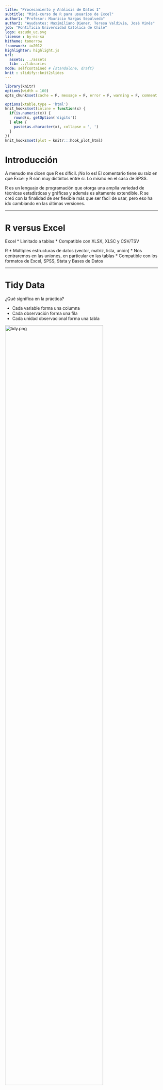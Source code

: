 ```yaml
---
title: "Procesamiento y Análisis de Datos 1"
subtitle: "Mini-curso de R para usuarios de Excel"
author1: "Profesor: Mauricio Vargas Sepúlveda"
author2: "Ayudantes: Maximiliano Diener, Teresa Valdivia, José Vinés"
job: "Pontificia Universidad Católica de Chile"
logo: escudo_uc.svg
license : by-nc-sa
hitheme: tomorrow
framework: io2012
highlighter: highlight.js
url:
  assets: ../assets
  lib: ../libraries
mode: selfcontained # {standalone, draft}
knit : slidify::knit2slides
---
```


```r
library(knitr) 
options(width = 100)
opts_chunk$set(cache = F, message = F, error = F, warning = F, comment = NA, tidy = F, fig.path = 'fig/', fig.align = 'center')

options(xtable.type = 'html')
knit_hooks$set(inline = function(x) {
  if(is.numeric(x)) {
    round(x, getOption('digits'))
  } else {
    paste(as.character(x), collapse = ', ')
  }
})
knit_hooks$set(plot = knitr:::hook_plot_html)
```

# Introducción

A menudo me dicen que R es difícil. ¡No lo es! El comentario tiene su raíz en que Excel y R son muy distintos entre si. Lo mismo en el caso de SPSS.

R es un lenguaje de programación que otorga una amplia variedad de técnicas estadísticas y gráficas y además es altamente extendible. R se creó con la finalidad de ser flexible más que ser fácil de usar, pero eso ha ido cambiando en las últimas versiones.

---

# R versus Excel

Excel
* Limitado a tablas
* Compatible con XLSX, XLSC y CSV/TSV

R
* Múltiples estructuras de datos (vector, matriz, lista, unión)
* Nos centraremos en las uniones, en particular en las tablas
* Compatible con los formatos de Excel, SPSS, Stata y Bases de Datos

---

# Tidy Data

¿Qué significa en la práctica?

* Cada variable forma una columna
* Cada observación forma una fila
* Cada unidad observacional forma una tabla

<img src="img/tidy.png" alt="tidy.png" style="width: 80%;"/>

Tldr; esta es la 3era forma normal de Codd.

---

# La filosofía del curso

<img src="img/tidy-data.png" alt="tidy-data.png" style="width: 100%;"/>

---

# Google Sheets

Funciones básicas que deberían manejar:

* SUM()
* SUMIF()
* VLOOKUP()

---

# Google Sheets

## SUM()

<h3 style="font-family: 'Source Code Pro',monospace;">
SUM(RANGO)
<br>
=SUM(A2:A100)
<br>
=SUM(1,2,3,4,5)
<br>
=SUM(1,2,A2:A50)
</h3>

---

# Google Sheets

## SUMIF()

<h3 style="font-family: 'Source Code Pro',monospace;">
SUMIF(RANGO, CRITERIO, RANGO SUMA)
<br>
SUMIF(A1:A10,">20")
<br>
SUMIF(A1:A10,"Santiago Centro",B1:B10)
</h3>

---

# Google Sheets

## VLOOPKUP()

<h3 style="font-family: 'Source Code Pro',monospace;">
VLOOPKUP(VALOR BUSCADO, RANGO, INDICE, ORDENADO)
<br>
VLOOKUP(10003, A2:B26, 2, FALSE)
</h3>

---

# Google Sheets

## Actividad de repaso

Veamos el archivo [lecture1_officesupplies](https://goo.gl/bp22w9)

1. Crea una copia de la tabla en tu cuenta de Google Drive
2. En una nueva hoja lleva la tabla a formato tidy
3. Crea una columna que muestre el ingreso correspondiente a cada registro
4. En una nueva hoja para cada tabla muestra Las unidades vendidas totales por:
  1. Región
  2. Item
  3. Por región e item

---

# R y RStudio

El problema para los usuarios nuevos es que si descargas R desde CRAN, The Comprehensive R Archive Network, el sitio oficial, obtienes una terminal y una interfaz gráfica muy limitada. 

Un entorno de desarrollo integrado (IDE) como RStudio entrega una ventana con paneles organizados como en SPSS. Esto es como comprar el motor (R) y el resto del automóvil (RStudio) por separado.

---

# Paquetes de R

R contempla muchas funciones, desde la media y la desviación estándar a funciones específicas para quienes se dedican a literatura o finanzas.

En lugar de proveer un instalador de varios GB con todas las funciones, la instalación de R provee un conjunto mínimo de funciones de amplio uso. Para extender la instalación básica la comunidad R ha organizado las distintas funciones en "paquetes" que son conjuntos de funciones ordenados por tópicos y siguen una lógica similar a la de los complementos del navegador de internet.

---

# Base R y Tidyverse

Base R es el núcleo de R, es lo que se obtiene al instalar R. Esta base viene del lenguaje S, otro lenguaje de programación, cuya primera versión es de 1976 y sobre esa base existen desarrollos nuevos.

El Tidyverse es un conjunto de paquetes de R con una filosofía común y están diseñados para trabajar en conjunto y simplificar diferentes tareas que se pueden hacer con base R.

---

# ¡Eficiencia, Eficiencia, Eficiencia!

* Para aprovechar eficientemente el tiempo de la clase la instalación de R quedará para el final
* Vamos a usar RStudio Server
* Para la clase todo lo necesario ya está configurado en el servidor.

---

# Instalación de paquetes de R

Veremos el uso básico de los siguientes paquetes de R que son parte del Tidyverse:

* `readr`: importar CSV, TSV y similares
* `readxl`: importar XLSX y XLS
* `dplyr`: manipulación de datos
* `ggplot2`: gráficos
* `forcats`: manejo de variables categóricas

Para usar lo anterior emplearemos `pacman`, un paquete de administración que carga e instala paquetes.

---

# ¿Cómo se usará lo anterior?

<img src="img/workflow.svg" alt="workflow.svg" style="width: 80%;"/>

El ícono `%>%` corresponde al paquete `magrittr`, se carga automáticamente al cargar `dplyr` y permite conectar distintas funciones.

---

# Gramática de verbos

`dplyr` provee una serie de funciones que permiten modificar una tabla, esas funciones se han estructurado en forma de verbos:

* `select()`	seleccionar columnas
* `filter()` filtrar filas
* `arrange()`	reordenar filas
* `mutate()`	crear columnas
* `group_by()` agrupar por valores antes de realizar una operación (e.g. expresar promedios de los grupos *Santiago*, *Valdivia* y *Concepción* de la columna `X1`)
* `summarise()`	resumir valores (e.g. reducir la tabla y mostrar el sueldo promedio por grupo de la columna `X2` y el arriendo promedio por grupo de la columna `X3`)
* `ungroup()` desagrupar (e.g. si necesito realizar una operación posterior a la de `summarise()`)

---

## ¿Cómo operan los verbos?

Supongamos que `arriendos_por_region.csv` contiene 300 observaciones (100 por región) de los sueldos de trabajadores de *Santiago*, *Valdivia* y *Concepción* desplegados de la siguiente forma:

|X1      |X2     |X3    |
|--------|-------|------|
|Santiago|500000 |120000|
|Santiago|1200000|350000|
|etc...  |       |      |

<br>El arriendo y sueldo promedio ordenado en una tabla de 3x3 de menos a más sería:

```r
read_csv("arriendos_por_region.csv") %>% 
  group_by(X1) %>% # agrupar por región
  summarise(sueldo_promedio = mean(X2),
            arriendo_promedio = mean(X3)) %>% # calcular sueldo y arriendo promedio
  ungroup() %>% # desagrupar 
  arrange(X2,X3) # ordenar de menos a más
```

---

## Tarea Nº1

Abre RStudio Server, ve a File &rarr; New Project y crea un nuevo proyecto con tu nombre en un nuevo directorio (e.g *mauricio_vargas_clase_1*)

La próxima vez que quieras ver tus avances puedes ir al directorio del proyecto y abrir el archivo RProj para tener todo linkeado a ese directorio.

Ve a File &rarr; New &rarr; RScript para ir anotando lo que veremos a continuación

---

## Tarea Nº1

Ejecuta el siguiente código haciendo click en Run o presionando Ctrl/Cmd+Enter:

```r
### instalar y cargar pacman usando Base R
if (!require("pacman")) install.packages("pacman")

### instalar y/o cargar lo ya mencionado usando pacman
p_load(readr,readxl,dplyr,ggplot2,forcats)
```

La primera línea instruye a la máquina a instalar `pacman` si no encuentra el paquete.

---

## Tarea Nº2

En R se puede leer CSV, JSON, XLSX y otros formatos incluyendo DTA y SAV. Para simplificar, por esta vez, usaremos `mpg` que es un dataset que incluye `ggplot2`.

Pasos a seguir:

1. En el panel de la derecha ir a Help y busca "mpg".
2. En el panel inferior ir a Console y teclea "mpg + Enter".
3. Filtrar y ver los modelos lanzados después del año 2000 (columna `year`) y que tienen 4 cilindros (columna `cyl`)
4. Filtrar por tipo de transmisión (`trans`) y por millas por galón en ciudad (`cty`) y millas por galón en autopista (`hwy`) descendentemente.
5. Filtrar los automóviles de 4 o más cilindros hechos en el año 2008 y ordenados ascendentemente por `cty`.

---

## Desarrollo Tarea Nº2

### Paso 3:

```r
mpg %>% 
  filter(year > 2000,
         cyl == 4)
```

---

## Desarrollo Tarea Nº2

### Paso 4:

```r
mpg %>% 
  arrange(trans)

mpg %>% 
  arrange(-cty)

mpg %>% 
  arrange(trans,desc(cty),desc(hwy))
```

¡Esto no es posible de hacer en Excel excepto si se usa tablas dinámicas!

---

## Desarrollo Tarea Nº2

### Paso 5:

```r
mpg %>% 
  filter(year == 2008, cyl == 4) %>% 
  arrange(cty)
```

---

## Tarea Nº3

Vamos a usar el archivo [lecture1_officesupplies.xlsx](https://visualizacion-uc.github.io/procesamiento-y-analisis-de-datos/datasets/lecture1_officesupplies.xlsx) y lo vamos a descargar y leer desde R.

Pasos a seguir:

1. Crear el directorio "datasets" y descargar el archivo si y sólo si este no está en el directorio "datasets"
2. Leer el archivo XLSX usando la función `read_excel` (una función del paquete `readxl`) y obtener las unidades vendidas totales por región, por item y por región e item
3. Obtener el ingreso total por región e item
4. Modificar el dataset original para agregar una columna de ingreso y guardar los resultados usando la función `write_csv` (una función del paquete `readr`)

---

## Desarrollo Tarea Nº3

### Paso 1:

¡No olvidar ir guardando los cambios!

```r
folder = "datasets/"
file = paste0(folder,"lecture1_officesupplies.xlsx") 
### "paste0" pega elementos sin espacios
### "paste" agrega espacios

try(dir.create(folder))

if(!file.exists(file)) {
  download.file(
    "https://visualizacion-uc.github.io/procesamiento-y-analisis-de-datos/datasets/lecture1_officesupplies.xlsx",
    file)
}
```

---

## Desarrollo Tarea Nº3

### Paso 2:

```r
officesupplies = read_excel(file)

### vista rápida de las columnas
str(officesupplies)

### convertir la columna Units a enteros
officesupplies = officesupplies %>% mutate(Units = as.integer(Units))

### regiones distintas
officesupplies %>% select(Region) %>% distinct()

### items distintos
officesupplies %>% select(Item) %>% distinct()
```

---

## Desarrollo Tarea Nº3

### Paso 2 (continuación):

```r
### unidades totales por región
officesupplies %>% 
  select(Region,Units) %>%
  group_by(Region) %>% 
  summarise(Sold_Units = sum(Units))

### unidades totales por item
officesupplies %>% 
  select(Item,Units) %>% 
  group_by(Item) %>% 
  summarise(Sold_Units = sum(Units))

### unidades totales por region e item
officesupplies %>% 
  select(Region,Item,Units) %>% 
  group_by(Region,Item) %>% 
  summarise(Sold_Units = sum(Units))
```

---

## Desarrollo Tarea Nº3

### Paso 3:

```r
### ingreso por región e item
officesupplies %>% 
  select(Region,Item,Units,`Unit Price`) %>% 
  rename(Unit_Price = `Unit Price`) %>% 
  group_by(Region,Item) %>% 
  summarise(Income = sum(Units * Unit_Price))
```

---

### Paso 4:

```r
officesupplies = officesupplies %>% 
  select(Region,Item,Units,`Unit Price`) %>% 
  rename(Unit_Price = `Unit Price`) %>% 
  mutate(Income = Units * Unit_Price) %>% 
  write_csv(paste0(folder,"lecture1_office_supplies.csv"))
```

---

## Tarea Nº4

Vamos a usar el archivo [lecture1_copper.csv](https://visualizacion-uc.github.io/procesamiento-y-analisis-de-datos/datasets/lecture1_copper.csv) y lo vamos a descargar y leer desde R.

Pasos a seguir:

1. Crear el directorio "datasets" y descargar el archivo si y sólo si este no está en el directorio "datasets"
2. Leer el archivo CSV usando la función `read_csv` (una función del paquete `readr`) y convierte la columna `product` de `chr` a `factor` (para poder mostrar mejor la información en el paso 3)
  1. En lugar de `copper` deberás mostrar *Cobre*
  2. En lugar de `other` deberás mostrar *Pulpa de madera, fruta, salmón y otros*
3. Crea un gráfico de línea con las siguientes características
  1. El *eje x* debe ser el año (mostrar todos los años) y el *eje y* las exportaciones
  2. Coloreado por producto con los colores `c("#40b8d0", "#b2d183")` y con ancho de línea de `1.5`
  3. El *eje x* debe mostrar todos los años
  4. El título debe ser *Composición de las exportaciones a China ($)* y el subtítulo debe ser *Fuente: Aduana de Chile*

---

## Desarrollo Tarea Nº4

### Paso 1:

```r
folder = "datasets/"
file = paste0(folder,"lecture1_copper.csv") 
### "paste0" pega elementos sin espacios
### "paste" agrega espacios

try(dir.create(folder))

if(!file.exists(file)) {
  download.file(
    "https://visualizacion-uc.github.io/procesamiento-y-analisis-de-datos/datasets/lecture1_copper.csv",
    file)
}
```

---

## Desarrollo Tarea Nº4

### Paso 2:

```r
copper = read_csv(file)

### vista rápida de las columnas
str(copper)

### convertir a factor
copper = copper %>% 
  mutate(product = factor(product, levels = c("copper","others"),
                          labels = c("Cobre ","Pulpa de madera, fruta, salmón y otros")))
```

---

## Desarrollo Tarea Nº4

### Paso 3:

```r
copper %>% 
  ggplot(aes(y = export, x = year, colour = product)) + 
  geom_line(size = 1.5) + 
  scale_x_continuous(breaks = seq(2006,2014,1)) +
  labs(title = "Composici\u00f3n de las exportaciones a China ($)", 
       subtitle = "Fuente: Aduana de Chile",
       x = "A\u00f1o", 
       y = "Millones de d\u00f3lares") + 
  scale_colour_manual(values = c("#40b8d0", "#b2d183"))
```

---

## Tarea Nº5

A partir de lo anterior crea un gráfico de área y luego un gráfico de área y uno de barras revirtiendo el orden en que se muestran las series.

---

## Desarrollo Tarea Nº5

### Parte 1:

```r
copper %>% 
  ggplot(aes(y = export, x = year, fill = product)) + 
  geom_area() + 
  scale_x_continuous(breaks = seq(2006,2014,1)) + 
  labs(title = "Composici\u00f3n de las exportaciones a China ($)", 
       subtitle = "Fuente: Aduana de Chile",
       x = "A\u00f1o", 
       y = "Millones de d\u00f3lares") + 
  scale_fill_manual(values = c("#40b8d0", "#b2d183"))
```

---

## Desarrollo Tarea Nº5

### Parte 2:

```r
copper %>% 
  ggplot(aes(y = export, x = year, fill = fct_rev(product))) + 
  geom_area() + 
  scale_x_continuous(breaks = seq(2006,2014,1)) + 
  labs(title = "Composici\u00f3n de las exportaciones a China ($)", 
       subtitle = "Fuente: Aduana de Chile",
       x = "A\u00f1o", 
       y = "Millones de d\u00f3lares") + 
  scale_fill_manual(values = c("#b2d183","#40b8d0"))
```

---

## Desarrollo Tarea Nº5

### Parte 3:

```r
copper %>%
  ggplot(aes(y = export, x = year, fill = fct_rev(product))) + 
  geom_col() + 
  scale_x_continuous(breaks = seq(2006,2014,1)) +
  labs(title = "Composici\u00f3n de las exportaciones a China ($)", 
       subtitle = "Fuente: Aduana de Chile",
       x = "A\u00f1o", 
       y = "Millones de d\u00f3lares") + 
  scale_fill_manual(values = c("#b2d183","#40b8d0"))
```

---

## Tarea Nº6

Ahora mejora el gráfico de barras anterior:

1. Agrega etiquetas de datos a las series
2. Arregla los colores del fondo y mueve la leyenda a la parte inferior

---

## Desarrollo Tarea Nº6

### Parte 1:

```r
chart = copper %>%
  group_by(year) %>% 
  mutate(pos = cumsum(export) - (0.5 * export)) %>% 
  ggplot(aes(y = export, x = year, fill = fct_rev(product))) + 
  geom_col() + 
  geom_text(aes(x = year, y = pos, label = export), colour = "black", 
            size = 4, show.legend = F) + 
  scale_x_continuous(breaks = seq(2006,2014,1)) +
  labs(title = "Composici\u00f3n de las exportaciones a China ($)", 
       subtitle = "Fuente: Aduana de Chile",
       x = "A\u00f1o", 
       y = "Millones de d\u00f3lares")
```

---

## Desarrollo Tarea Nº6

### Parte 2:

```r
chart +
  scale_fill_manual(values = c("#b2d183","#40b8d0")) + 
  theme_bw() +
  theme(legend.position = "bottom", legend.direction = "horizontal", 
        legend.title = element_blank()) +
  guides(fill = guide_legend(reverse = T))
```

---

## Tarea Nº7

Selecciona todos los archivos de tu projecto en RStudio Server y exporta tus archivos para bajarlos en zip.

Si el alcanza el tiempo, instala R y RStudio en tu propio notebook.

* [Descargar R](https://cran.r-project.org/)

* [Descargar RStudio](https://www.rstudio.com/products/rstudio/download/#download)
